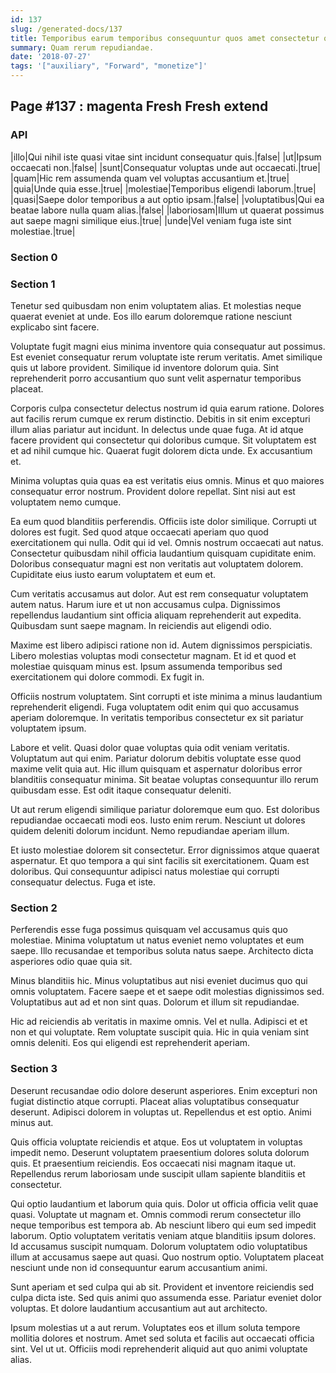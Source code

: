 ```yaml
---
id: 137
slug: /generated-docs/137
title: Temporibus earum temporibus consequuntur quos amet consectetur quae error.
summary: Quam rerum repudiandae.
date: '2018-07-27'
tags: '["auxiliary", "Forward", "monetize"]'
---
```


## Page #137 : magenta Fresh Fresh extend
### API

|illo|Qui nihil iste quasi vitae sint incidunt consequatur quis.|false|
|ut|Ipsum occaecati non.|false|
|sunt|Consequatur voluptas unde aut occaecati.|true|
|quam|Hic rem assumenda quam vel voluptas accusantium et.|true|
|quia|Unde quia esse.|true|
|molestiae|Temporibus eligendi laborum.|true|
|quasi|Saepe dolor temporibus a aut optio ipsam.|false|
|voluptatibus|Qui ea beatae labore nulla quam alias.|false|
|laboriosam|Illum ut quaerat possimus aut saepe magni similique eius.|true|
|unde|Vel veniam fuga iste sint molestiae.|true|




### Section 0

### Section 1
Tenetur sed quibusdam non enim voluptatem alias. Et molestias neque quaerat eveniet at unde. Eos illo earum doloremque ratione nesciunt explicabo sint facere.
 Voluptate fugit magni eius minima inventore quia consequatur aut possimus. Est eveniet consequatur rerum voluptate iste rerum veritatis. Amet similique quis ut labore provident. Similique id inventore dolorum quia. Sint reprehenderit porro accusantium quo sunt velit aspernatur temporibus placeat.
 Corporis culpa consectetur delectus nostrum id quia earum ratione. Dolores aut facilis rerum cumque ex rerum distinctio. Debitis in sit enim excepturi illum alias pariatur aut incidunt. In delectus unde quae fuga.
At id atque facere provident qui consectetur qui doloribus cumque. Sit voluptatem est et ad nihil cumque hic. Quaerat fugit dolorem dicta unde. Ex accusantium et.
 Minima voluptas quia quas ea est veritatis eius omnis. Minus et quo maiores consequatur error nostrum. Provident dolore repellat. Sint nisi aut est voluptatem nemo cumque.
 Ea eum quod blanditiis perferendis. Officiis iste dolor similique. Corrupti ut dolores est fugit. Sed quod atque occaecati aperiam quo quod exercitationem qui nulla. Odit qui id vel.
Omnis nostrum occaecati aut natus. Consectetur quibusdam nihil officia laudantium quisquam cupiditate enim. Doloribus consequatur magni est non veritatis aut voluptatem dolorem. Cupiditate eius iusto earum voluptatem et eum et.
 Cum veritatis accusamus aut dolor. Aut est rem consequatur voluptatem autem natus. Harum iure et ut non accusamus culpa. Dignissimos repellendus laudantium sint officia aliquam reprehenderit aut expedita. Quibusdam sunt saepe magnam. In reiciendis aut eligendi odio.
 Maxime est libero adipisci ratione non id. Autem dignissimos perspiciatis. Libero molestias voluptas modi consectetur magnam.
Et id et quod et molestiae quisquam minus est. Ipsum assumenda temporibus sed exercitationem qui dolore commodi. Ex fugit in.
 Officiis nostrum voluptatem. Sint corrupti et iste minima a minus laudantium reprehenderit eligendi. Fuga voluptatem odit enim qui quo accusamus aperiam doloremque. In veritatis temporibus consectetur ex sit pariatur voluptatem ipsum.
 Labore et velit. Quasi dolor quae voluptas quia odit veniam veritatis. Voluptatum aut qui enim. Pariatur dolorum debitis voluptate esse quod maxime velit quia aut.
Hic illum quisquam et aspernatur doloribus error blanditiis consequatur minima. Sit beatae voluptas consequuntur illo rerum quibusdam esse. Est odit itaque consequatur deleniti.
 Ut aut rerum eligendi similique pariatur doloremque eum quo. Est doloribus repudiandae occaecati modi eos. Iusto enim rerum. Nesciunt ut dolores quidem deleniti dolorum incidunt. Nemo repudiandae aperiam illum.
 Et iusto molestiae dolorem sit consectetur. Error dignissimos atque quaerat aspernatur. Et quo tempora a qui sint facilis sit exercitationem. Quam est doloribus. Qui consequuntur adipisci natus molestiae qui corrupti consequatur delectus. Fuga et iste.
### Section 2
Perferendis esse fuga possimus quisquam vel accusamus quis quo molestiae. Minima voluptatum ut natus eveniet nemo voluptates et eum saepe. Illo recusandae et temporibus soluta natus saepe. Architecto dicta asperiores odio quae quia sit.
 Minus blanditiis hic. Minus voluptatibus aut nisi eveniet ducimus quo qui omnis voluptatem. Facere saepe et et saepe odit molestias dignissimos sed. Voluptatibus aut ad et non sint quas. Dolorum et illum sit repudiandae.
 Hic ad reiciendis ab veritatis in maxime omnis. Vel et nulla. Adipisci et et non et qui voluptate. Rem voluptate suscipit quia. Hic in quia veniam sint omnis deleniti. Eos qui eligendi est reprehenderit aperiam.
### Section 3
Deserunt recusandae odio dolore deserunt asperiores. Enim excepturi non fugiat distinctio atque corrupti. Placeat alias voluptatibus consequatur deserunt. Adipisci dolorem in voluptas ut. Repellendus et est optio. Animi minus aut.
 Quis officia voluptate reiciendis et atque. Eos ut voluptatem in voluptas impedit nemo. Deserunt voluptatem praesentium dolores soluta dolorum quis. Et praesentium reiciendis. Eos occaecati nisi magnam itaque ut. Repellendus rerum laboriosam unde suscipit ullam sapiente blanditiis et consectetur.
 Qui optio laudantium et laborum quia quis. Dolor ut officia officia velit quae quasi. Voluptate ut magnam et. Omnis commodi rerum consectetur illo neque temporibus est tempora ab. Ab nesciunt libero qui eum sed impedit laborum. Optio voluptatem veritatis veniam atque blanditiis ipsum dolores.
Id accusamus suscipit numquam. Dolorum voluptatem odio voluptatibus illum at accusamus saepe aut quasi. Quo nostrum optio. Voluptatem placeat nesciunt unde non id consequuntur earum accusantium animi.
 Sunt aperiam et sed culpa qui ab sit. Provident et inventore reiciendis sed culpa dicta iste. Sed quis animi quo assumenda esse. Pariatur eveniet dolor voluptas. Et dolore laudantium accusantium aut aut architecto.
 Ipsum molestias ut a aut rerum. Voluptates eos et illum soluta tempore mollitia dolores et nostrum. Amet sed soluta et facilis aut occaecati officia sint. Vel ut ut. Officiis modi reprehenderit aliquid aut quo animi voluptate alias.
